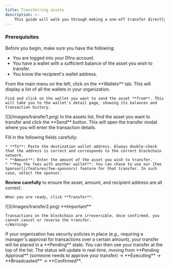 ```yaml
---
title: Transferring assets
description: >-
    This guide will walk you through making a one-off transfer directly from the Dfns Dashboard. For automated or high-volume transfers, we recommend using the **Dfns API**.
---
```




### Prerequisites

Before you begin, make sure you have the following:
* You are logged into your Dfns account.
* You have a wallet with a sufficient balance of the asset you wish to transfer.
* You know the recipient's wallet address.


<Steps>
  <Step title="Navigate to your source Wallet">
    From the main menu on the left, click on the **Wallets** tab. This will display a list of all the wallets in your organization.
    
    Find and click on the wallet you want to send the asset **from**. This will take you to the wallet's detail page, showing its balances and transaction history.

<Frame>![](/images/transfer1.png)</Frame>

  </Step>
  <Step title="Initiate the Transfer">
    In the assets list, find the asset you want to transfer and click the **Send** button. This will open the transfer modal where you will enter the transaction details.

Fill in the following fields carefully:

    * **To**: Paste the destination wallet address. Always double-check that the address is correct and corresponds to the correct blockchain network.
    * **Amount**: Enter the amount of the asset you wish to transfer. 
    * **Pay the fees with another wallet**: You can chose to use our [Fee Sponsor](/features/fee-sponsors) feature for that transfer. In such case, select the sponsor. 

**Review carefully** to ensure the asset, amount, and recipient address are all correct.

    When you are ready, click **Transfer**.

<Frame>![](/images/transfer2.png)</Frame>

<Warning> 
**Important**
    
    Transactions on the blockchain are irreversible. Once confirmed, you cannot cancel or reverse the transfer.
    </Warning>
  </Step>
  <Step title="Await for Policy Approval (If Applicable)">
    If your organization has security policies in place (e.g., requiring a manager's approval for transactions over a certain amount), your transfer will be placed in a **Pending** state. 
  </Step>
  <Step title="Monitor Your Transaction">
    You can then see your transfer at the top of the list. The status will update in real-time, moving from **Pending Approval** (someone needs to approve your transfer) -> **Executing** -> **Broadcasted** -> **Confirmed**. 
  </Step>
</Steps>